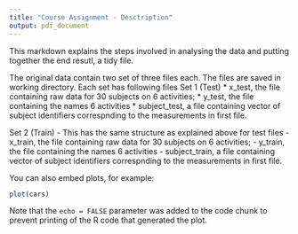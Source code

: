 ```yaml
---
title: "Course Assignment - Desctription"
output: pdf_document
---
```


This markdown explains the steps involved in analysing the data and putting together the end resutl, a tidy file.

The original data contain two set of three files each. The files are saved in working directory. Each set has following files
Set 1 (Test)
* x_test, the file containing raw data for 30 subjects on 6 activities;
* y_test, the file containing the names 6 activities
* subject_test, a file containing vector of subject identifiers correspnding to the measurements in first file.

Set 2 (Train) - This has the same structure as explained above for test files
- x_train, the file containing raw data for 30 subjects on 6 activities;
- y_train, the file containing the names 6 activities
- subject_train, a file containing vector of subject identifiers correspnding to the measurements in first file.



You can also embed plots, for example:

```r
plot(cars)
```

Note that the `echo = FALSE` parameter was added to the code chunk to prevent printing of the R code that generated the plot.
